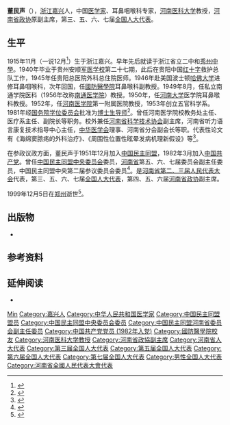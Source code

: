 {{Infobox officeholder
| 姓名     = 董民声
| 性别     = 男
| 别名     =
| 职务     = {{CPPCC logo}}[[河南省政协|河南省政协]]副主席
| 就任日期 = 1977年12月
| 卸任日期 = 1993年1月
| 主席     = [[刘建勋|刘建勋]]{{to}}[[赵文甫|赵文甫]]{{to}}[[王化云|王化云]]{{to}}[[宋玉玺|宋玉玺]]{{to}}[[阎济民|阎济民]]
| 出生日期 = 1915年11月
| 出生地点 = [[浙江省|浙江省]][[嘉兴市|嘉兴市]]
| 逝世日期 = {{death date and age|1999|12|5|1915|11}}
| 逝世地点 = [[河南省|河南省]][[郑州市|郑州市]]
| 民族     = [[汉族|汉族]]
| 母校     = 
| 职业     = 医学家、[[政治人物|政治人物]]
| 政党     = [[中国民主同盟|中国民主同盟]]<br/>[[中国共产党|中国共产党]]
}}
'''董民声'''（{{bd|1915年|11月|1999年|12月5日|catIdx=Dong}}），[[浙江省|浙江]][[嘉兴市|嘉兴]]人，中国[[医学家|医学家]]、耳鼻咽喉科专家，[[河南医科大学|河南医科大学]]教授，[[河南省政协|河南省政协]]原副主席，第三、五、六、七届[[全国人大代表|全国人大代表]]。

==生平==
1915年11月（一说12月<ref>{{cite book |title=中国普通高等学校教授人名录 |date=1988 |publisher=高等教育出版社 |location=北京 |isbn=7040006162 |page=92}}</ref>）生于浙江嘉兴。早年先后就读于浙江省立二中和[[秀州中學|秀州中學]]。1940年毕业于贵州安顺[[國防醫學院|军医学校]]第二十七期，此后在贵阳中国[[红十字|红十字]]救护总队工作，1945年任贵阳总医院外科总住院医师。1946年赴美国波士顿[[哈佛大学|哈佛大学]]进修耳鼻咽喉科，次年回国，任[[國防醫學院|國防醫學院]]耳鼻喉科副教授。1949年8月，任私立南通学院医科（1956年改称[[南通医学院|南通医学院]]）教授。1950年，任[[河南大学|河南大学]]医学院耳鼻喉科教授。1952年，任[[河南医学院|河南医学院]]第一附属医院教授，1953年创立五官科学系。1981年经[[国务院学位委员会|国务院学位委员会]]批准为[[博士生导师|博士生导师]]<ref>{{cite book |editor=河南省人民政府办公厅，河南省地方史办公室 |title=河南年鉴·2000 |date=2000 |publisher=河南年鉴社 |issn=1006-107X}}</ref>。曾任河南医学院校教务处主任、医疗系主任、副院长等职务。校外兼任[[河南省科学技术协会|河南省科学技术协会]]副主席，河南省听力语言康复技术指导中心主任，[[中华医学会|中华医学会]]理事、河南省分会副会长等职。代表性论文有《海绵窦脓疡的外科治疗》、《周围性位置性眩晕发病机理新假设》等<ref>{{cite book |editor=徐友春 |title=民国人物大辞典 |date=1991 |publisher=[[河北人民出版社|河北人民出版社]] |isbn=9787202007815 |page=1963}}</ref>。

在参政议政方面，董民声于1951年12月加入[[中国民主同盟|中国民主同盟]]，1982年3月加入[[中国共产党|中国共产党]]。曾任[[中国民主同盟中央委员会|中国民主同盟中央委员会]]委员，[[中国民主同盟河南省委员会|河南省]]第五、六、七届委员会副主任委员，中国民主同盟中央第二届参议委员会委员<ref>{{cite web |title=中国民主同盟中央第二届参议委员会（1988年10月） |url=http://www.dem-league.org.cn/mmgk/1187/11827.aspx |publisher=中国民主同盟 |access-date=2020-08-23 |archive-date=2020-03-15 |archive-url=https://web.archive.org/web/20200315085642/http://www.dem-league.org.cn/mmgk/1187/11827.aspx |dead-url=no }}</ref>。是[[河南省人民代表大会|河南省第二、三届人民代表大会]]代表，第三、五、六、七届[[全国人大代表|全国人大代表]]，第四、五、六届[[河南省政协|河南省政协]]副主席。

1999年12月5日在[[郑州市|郑州]]逝世<ref>{{cite journal |title=沉痛悼念董民声教授逝世 |journal=临床耳鼻咽喉头颈外科杂志 |date=2000 |volume=14 |issue=2 |page=49 |issn=1001-1781}}</ref>。
==出版物==
*{{cite book |editor=董民声等 |title=内耳疾病研究进展 |date=1999 |publisher=河南医科大学出版社 |location=郑州 |isbn=7-81048-306-4}}
==参考资料==
{{reflist}}
==延伸阅读==
*{{cite book |editor=董明敏等 |title=董民声临床经验汇集 |date=2002 |publisher=郑州大学出版社 |isbn=9787810485623}}
{{Authority control}}
{{DEFAULTSORT:Dong}}
[[Category:董姓|Min]]
[[Category:嘉兴人|Category:嘉兴人]]
[[Category:中华人民共和国医学家|Category:中华人民共和国医学家]]
[[Category:中国民主同盟盟员|Category:中国民主同盟盟员]]
[[Category:中国民主同盟中央委员会委员|Category:中国民主同盟中央委员会委员]]
[[Category:中国民主同盟河南省委员会副主任委员|Category:中国民主同盟河南省委员会副主任委员]]
[[Category:中国共产党党员_(1982年入党)|Category:中国共产党党员 (1982年入党)]]
[[Category:國防醫學院校友|Category:國防醫學院校友]]
[[Category:河南医科大学教授|Category:河南医科大学教授]]
[[Category:河南省政協副主席|Category:河南省政協副主席]]
[[Category:河南省人大代表|Category:河南省人大代表]]
[[Category:第三届全国人大代表|Category:第三届全国人大代表]]
[[Category:第五届全国人大代表|Category:第五届全国人大代表]]
[[Category:第六届全国人大代表|Category:第六届全国人大代表]]
[[Category:第七届全国人大代表|Category:第七届全国人大代表]]
[[Category:男性全国人大代表|Category:男性全国人大代表]]
[[Category:河南省全國人民代表大會代表|Category:河南省全國人民代表大會代表]]